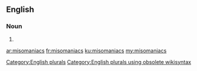 ==English==

===Noun===
{{head|en}}

# {{plural of|misomaniac}}

[[Category:English plurals]][[Category:English plurals using obsolete wikisyntax]]

[[ar:misomaniacs]]
[[fr:misomaniacs]]
[[ku:misomaniacs]]
[[my:misomaniacs]]